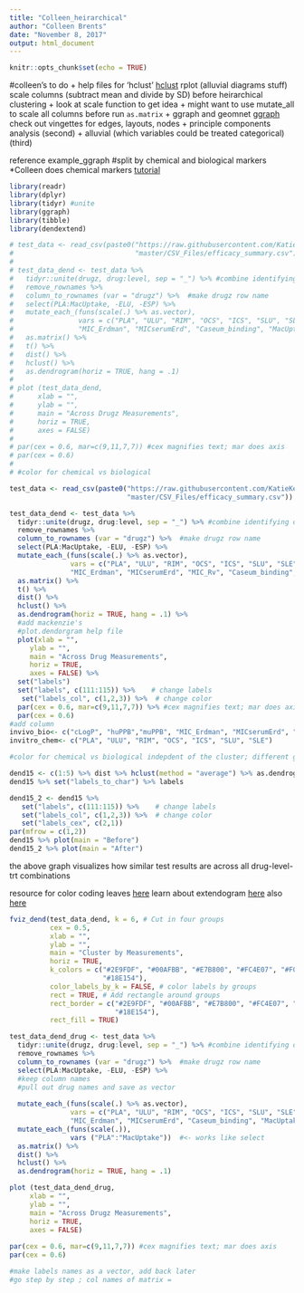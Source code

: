 ```yaml
---
title: "Colleen_heirarchical"
author: "Colleen Brents"
date: "November 8, 2017"
output: html_document
---
```


```r
knitr::opts_chunk$set(echo = TRUE)
```
#colleen's to do
+ help files for 'hclust'
[hclust](https://stat.ethz.ch/R-manual/R-devel/library/stats/html/hclust.html)
rplot (alluvial diagrams stuff)
scale columns (subtract mean and divide by SD) before heirarchical clustering
+ look at scale function to get idea 
+ might want to use mutate_all to scale all columns before run `as.matrix` 
+ ggraph and geomnet 
[ggraph](https://cran.r-project.org/web/packages/ggraph/index.html) 
check out vingettes for edges,  layouts, nodes 
+ principle components analysis (second)
+ alluvial (which variables could be treated categorical) (third)

reference example_ggraph 
#split by chemical and biological markers 
*Colleen does chemical markers 
[tutorial](http://www.sthda.com/english/articles/28-hierarchical-clustering-essentials/92-visualizing-dendrograms-ultimate-guide/)

```r
library(readr)
library(dplyr)
library(tidyr) #unite
library(ggraph)
library(tibble)
library(dendextend)
```

```r
# test_data <- read_csv(paste0("https://raw.githubusercontent.com/KatieKey/input_output_shiny_group/",
#                              "master/CSV_Files/efficacy_summary.csv"))
# 
# test_data_dend <- test_data %>% 
#   tidyr::unite(drugz, drug:level, sep = "_") %>% #combine identifying data into one column, 
#   remove_rownames %>% 
#   column_to_rownames (var = "drugz") %>%  #make drugz row name 
#   select(PLA:MacUptake, -ELU, -ESP) %>%
#   mutate_each_(funs(scale(.) %>% as.vector),
#                vars = c("PLA", "ULU", "RIM", "OCS", "ICS", "SLU", "SLE", "cLogP", "huPPB","muPPB",
#                "MIC_Erdman", "MICserumErd", "Caseum_binding", "MacUptake")) %>% 
#   as.matrix() %>% 
#   t() %>% 
#   dist() %>% 
#   hclust() %>% 
#   as.dendrogram(horiz = TRUE, hang = .1)
# 
# plot (test_data_dend,
#      xlab = "",
#      ylab = "",
#      main = "Across Drugz Measurements",
#      horiz = TRUE,
#      axes = FALSE)
#      
# par(cex = 0.6, mar=c(9,11,7,7)) #cex magnifies text; mar does axis 
# par(cex = 0.6)
# 
# #color for chemical vs biological 
```

```r
test_data <- read_csv(paste0("https://raw.githubusercontent.com/KatieKey/input_output_shiny_group/",
                             "master/CSV_Files/efficacy_summary.csv"))

test_data_dend <- test_data %>% 
  tidyr::unite(drugz, drug:level, sep = "_") %>% #combine identifying data into one column, 
  remove_rownames %>% 
  column_to_rownames (var = "drugz") %>%  #make drugz row name 
  select(PLA:MacUptake, -ELU, -ESP) %>%
  mutate_each_(funs(scale(.) %>% as.vector),
               vars = c("PLA", "ULU", "RIM", "OCS", "ICS", "SLU", "SLE", "cLogP", "huPPB","muPPB",
               "MIC_Erdman", "MICserumErd", "MIC_Rv", "Caseum_binding", "MacUptake")) %>% 
  as.matrix() %>% 
  t() %>% 
  dist() %>% 
  hclust() %>% 
  as.dendrogram(horiz = TRUE, hang = .1) %>% 
  #add mackenzie's
  #plot.dendorgram help file 
  plot(xlab = "",
     ylab = "",
     main = "Across Drug Measurements",
     horiz = TRUE,
     axes = FALSE) %>% 
  set("labels")
  set("labels", c(111:115)) %>%    # change labels
   set("labels_col", c(1,2,3)) %>%  # change color 
  par(cex = 0.6, mar=c(9,11,7,7)) %>% #cex magnifies text; mar does axis
  par(cex = 0.6)
#add column 
invivo_bio<- c("cLogP", "huPPB","muPPB", "MIC_Erdman", "MICserumErd", "MIC_Rv","Caseum_binding", "MacUptake") 
invitro_chem<- c("PLA", "ULU", "RIM", "OCS", "ICS", "SLU", "SLE")

#color for chemical vs biological indepdent of the cluster; different grouping 
```

```r
dend15 <- c(1:5) %>% dist %>% hclust(method = "average") %>% as.dendrogram
dend15 %>% set("labels_to_char") %>% labels

dend15_2 <- dend15 %>% 
   set("labels", c(111:115)) %>%    # change labels
   set("labels_col", c(1,2,3)) %>%  # change color 
   set("labels_cex", c(2,1))
par(mfrow = c(1,2))
dend15 %>% plot(main = "Before")
dend15_2 %>% plot(main = "After")
```

the above graph visualizes how similar test results are across all drug-level-trt combinations 

resource for color coding leaves [here](https://stackoverflow.com/questions/31117849/how-to-color-a-dendrograms-labels-according-to-defined-groups-in-r)
learn about extendogram [here](https://cran.r-project.org/web/packages/dendextend/vignettes/introduction.html)
also [here](https://rpubs.com/gaston/dendrograms) 
```r
fviz_dend(test_data_dend, k = 6, # Cut in four groups
          cex = 0.5,
          xlab = "",
          ylab = "",
          main = "Cluster by Measurements",
          horiz = TRUE,
          k_colors = c("#2E9FDF", "#00AFBB", "#E7B800", "#FC4E07", "#F09428",
                       "#18E154"),
          color_labels_by_k = FALSE, # color labels by groups
          rect = TRUE, # Add rectangle around groups
          rect_border = c("#2E9FDF", "#00AFBB", "#E7B800", "#FC4E07", "#F09428",
                          "#18E154"),
          rect_fill = TRUE)
```


```r
test_data_dend_drug <- test_data %>% 
  tidyr::unite(drugz, drug:level, sep = "_") %>% #combine identifying data into one column, 
  remove_rownames %>% 
  column_to_rownames (var = "drugz") %>%  #make drugz row name 
  select(PLA:MacUptake, -ELU, -ESP) %>%
  #keep column names
  #pull out drug names and save as vector 
  
  mutate_each_(funs(scale(.) %>% as.vector),
               vars = c("PLA", "ULU", "RIM", "OCS", "ICS", "SLU", "SLE", "cLogP", "huPPB","muPPB",
               "MIC_Erdman", "MICserumErd", "Caseum_binding", "MacUptake")) %>% 
  mutate_each_(funs(scale(.)),
               vars ("PLA":"MacUptake"))  #<- works like select 
  as.matrix() %>% 
  dist() %>% 
  hclust() %>% 
  as.dendrogram(horiz = TRUE, hang = .1)

plot (test_data_dend_drug,
     xlab = "",
     ylab = "",
     main = "Across Drugz Measurements",
     horiz = TRUE,
     axes = FALSE)
     
par(cex = 0.6, mar=c(9,11,7,7)) #cex magnifies text; mar does axis 
par(cex = 0.6)

#make labels names as a vector, add back later 
#go step by step ; col names of matrix = 
```

